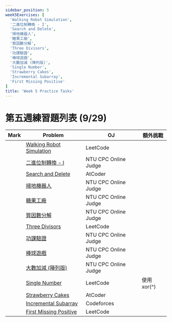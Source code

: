 ```yaml
---
sidebar_position: 5
week5Exercises: [
  'Walking Robot Simulation',
  '二進位制轉換 - I',
  'Search and Delete',
  '掃地機器人',
  '糖果工廠',
  '質因數分解',
  'Three Divisors',
  '功課驗證',
  '棒球遊戲',
  '大數加減 (陣列版)',
  'Single Number',
  'Strawberry Cakes',
  'Incremental Subarray',
  'First Missing Positive'
]
title: 'Week 5 Practice Tasks'
---
```


<DisplayProgress names={frontMatter.week5Exercises} title="📘 Week 5 練習進度" />

# 第五週練習題列表 (9/29)

| Mark | Problem | OJ | 額外挑戰 |
|------|---------|----|-----------|
| <LocalButton name='Walking Robot Simulation' /> | [Walking Robot Simulation](https://leetcode.com/problems/walking-robot-simulation/) | LeetCode |  |
| <LocalButton name='二進位制轉換 - I' /> | [二進位制轉換 - I](https://oj.ntucpc.org/problems/531) | NTU CPC Online Judge |  |
| <LocalButton name='Search and Delete' /> | [Search and Delete](https://atcoder.jp/contests/abc417/tasks/abc417_b) | AtCoder |  |
| <LocalButton name='掃地機器人' /> | [掃地機器人](https://oj.ntucpc.org/problems/835) | NTU CPC Online Judge |  |
| <LocalButton name='糖果工廠' /> | [糖果工廠](https://oj.ntucpc.org/problems/832) | NTU CPC Online Judge |  |
| <LocalButton name='質因數分解' /> | [質因數分解](https://oj.ntucpc.org/problems/543) | NTU CPC Online Judge |  |
| <LocalButton name='Three Divisors' /> | [Three Divisors](https://leetcode.com/problems/three-divisors/) | LeetCode |  |
| <LocalButton name='功課驗證' /> | [功課驗證](https://oj.ntucpc.org/problems/512) | NTU CPC Online Judge |  |
| <LocalButton name='棒球遊戲' /> | [棒球遊戲](https://oj.ntucpc.org/problems/566) | NTU CPC Online Judge |  |
| <LocalButton name='大數加減 (陣列版)' /> | [大數加減 (陣列版)](https://oj.ntucpc.org/problems/552) | NTU CPC Online Judge |  |
| <LocalButton name='Single Number' /> | [Single Number](https://leetcode.com/problems/single-number/) | LeetCode | 使用xor(^) |
| <LocalButton name='Strawberry Cakes' /> | [Strawberry Cakes](https://atcoder.jp/contests/ddcc2020-qual/tasks/ddcc2020_qual_c) | AtCoder |  |
| <LocalButton name='Incremental Subarray' /> | [Incremental Subarray](https://codeforces.com/contest/2151/problem/A) | Codeforces |  |
| <LocalButton name='First Missing Positive' /> | [First Missing Positive](https://leetcode.com/problems/first-missing-positive/) | LeetCode |  |
